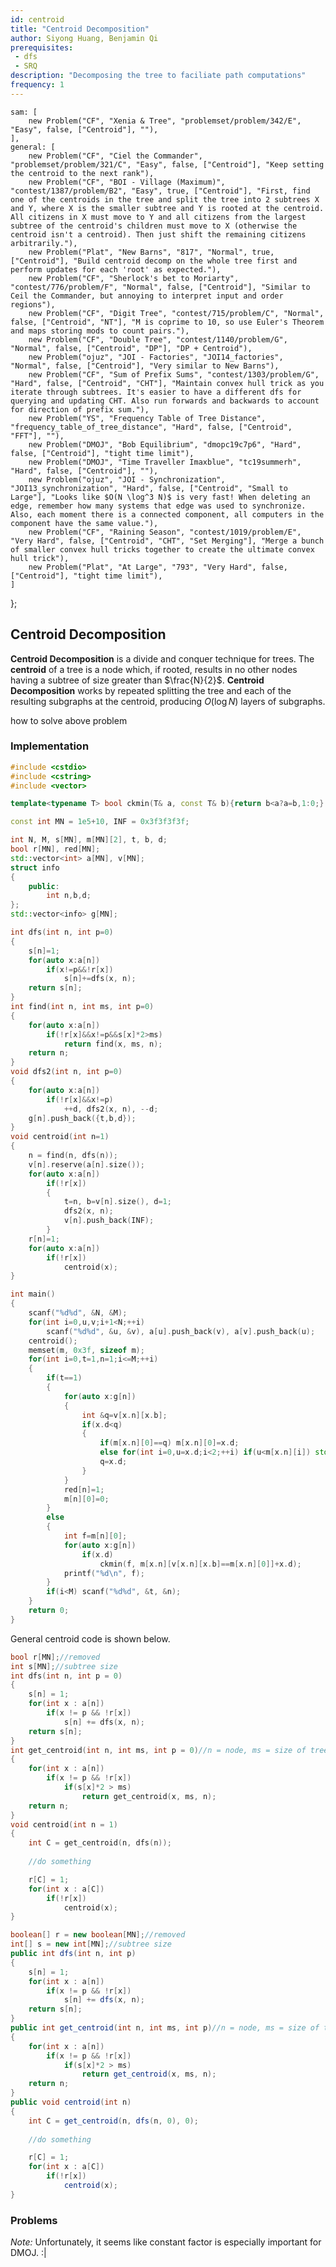 ```yaml
---
id: centroid
title: "Centroid Decomposition"
author: Siyong Huang, Benjamin Qi
prerequisites: 
 - dfs
 - SRQ
description: "Decomposing the tree to faciliate path computations"
frequency: 1
---
```


<!--

TODO:
 - Add more resources

-->


    sam: [
        new Problem("CF", "Xenia & Tree", "problemset/problem/342/E", "Easy", false, ["Centroid"], ""),
    ],
    general: [
        new Problem("CF", "Ciel the Commander", "problemset/problem/321/C", "Easy", false, ["Centroid"], "Keep setting the centroid to the next rank"),
        new Problem("CF", "BOI - Village (Maximum)", "contest/1387/problem/B2", "Easy", true, ["Centroid"], "First, find one of the centroids in the tree and split the tree into 2 subtrees X and Y, where X is the smaller subtree and Y is rooted at the centroid. All citizens in X must move to Y and all citizens from the largest subtree of the centroid's children must move to X (otherwise the centroid isn't a centroid). Then just shift the remaining citizens arbitrarily."),
        new Problem("Plat", "New Barns", "817", "Normal", true, ["Centroid"], "Build centroid decomp on the whole tree first and perform updates for each 'root' as expected."),
        new Problem("CF", "Sherlock's bet to Moriarty", "contest/776/problem/F", "Normal", false, ["Centroid"], "Similar to Ceil the Commander, but annoying to interpret input and order regions"),
        new Problem("CF", "Digit Tree", "contest/715/problem/C", "Normal", false, ["Centroid", "NT"], "M is coprime to 10, so use Euler's Theorem and maps storing mods to count pairs."),
        new Problem("CF", "Double Tree", "contest/1140/problem/G", "Normal", false, ["Centroid", "DP"], "DP + Centroid"),
        new Problem("ojuz", "JOI - Factories", "JOI14_factories", "Normal", false, ["Centroid"], "Very similar to New Barns"),
        new Problem("CF", "Sum of Prefix Sums", "contest/1303/problem/G", "Hard", false, ["Centroid", "CHT"], "Maintain convex hull trick as you iterate through subtrees. It's easier to have a different dfs for querying and updating CHT. Also run forwards and backwards to account for direction of prefix sum."),
        new Problem("YS", "Frequency Table of Tree Distance", "frequency_table_of_tree_distance", "Hard", false, ["Centroid", "FFT"], ""),
        new Problem("DMOJ", "Bob Equilibrium", "dmopc19c7p6", "Hard", false, ["Centroid"], "tight time limit"),
        new Problem("DMOJ", "Time Traveller Imaxblue", "tc19summerh", "Hard", false, ["Centroid"], ""),
        new Problem("ojuz", "JOI - Synchronization", "JOI13_synchronization", "Hard", false, ["Centroid", "Small to Large"], "Looks like $O(N \log^3 N)$ is very fast! When deleting an edge, remember how many systems that edge was used to synchronize. Also, each moment there is a connected component, all computers in the component have the same value."),
        new Problem("CF", "Raining Season", "contest/1019/problem/E", "Very Hard", false, ["Centroid", "CHT", "Set Merging"], "Merge a bunch of smaller convex hull tricks together to create the ultimate convex hull trick"),
        new Problem("Plat", "At Large", "793", "Very Hard", false, ["Centroid"], "tight time limit"),
    ]
};

## Centroid Decomposition

<Problems problems={problems.sam} />

**Centroid Decomposition** is a divide and conquer technique for trees.
The **centroid** of a tree is a node which, if rooted, results in no other nodes having a subtree of size greater than $\frac{N}{2}$.
**Centroid Decomposition** works by repeated splitting the tree and each of the resulting subgraphs at the centroid, producing $O(\log N)$ layers of subgraphs.

<Resources>
  <Resource source="Carpanese" title="Illustrated Intro to Centroid Decomposition" url="https://medium.com/carpanese/an-illustrated-introduction-to-centroid-decomposition-8c1989d53308" starred>how to solve above problem</Resource>
  <Resource source="GFG" title="Centroid Decomposition of Tree" url="centroid-decomposition-of-tree"></Resource>
</Resources>

### Implementation

<Spoiler title="Solution to Xenia & Tree">

```cpp
#include <cstdio>
#include <cstring>
#include <vector>

template<typename T> bool ckmin(T& a, const T& b){return b<a?a=b,1:0;}

const int MN = 1e5+10, INF = 0x3f3f3f3f;

int N, M, s[MN], m[MN][2], t, b, d;
bool r[MN], red[MN];
std::vector<int> a[MN], v[MN];
struct info
{
	public:
		int n,b,d;
};
std::vector<info> g[MN];

int dfs(int n, int p=0)
{
	s[n]=1;
	for(auto x:a[n])
		if(x!=p&&!r[x])
			s[n]+=dfs(x, n);
	return s[n];
}
int find(int n, int ms, int p=0)
{
	for(auto x:a[n])
		if(!r[x]&&x!=p&&s[x]*2>ms)
			return find(x, ms, n);
	return n;
}
void dfs2(int n, int p=0)
{
	for(auto x:a[n])
		if(!r[x]&&x!=p)
			++d, dfs2(x, n), --d;
	g[n].push_back({t,b,d});
}
void centroid(int n=1)
{
	n = find(n, dfs(n));
	v[n].reserve(a[n].size());
	for(auto x:a[n])
		if(!r[x])
		{
			t=n, b=v[n].size(), d=1;
			dfs2(x, n);
			v[n].push_back(INF);
		}
	r[n]=1;
	for(auto x:a[n])
		if(!r[x])
			centroid(x);
}

int main()
{
	scanf("%d%d", &N, &M);
	for(int i=0,u,v;i+1<N;++i)
		scanf("%d%d", &u, &v), a[u].push_back(v), a[v].push_back(u);
	centroid();
	memset(m, 0x3f, sizeof m);
	for(int i=0,t=1,n=1;i<=M;++i)
	{
		if(t==1)
		{
			for(auto x:g[n])
			{
				int &q=v[x.n][x.b];
				if(x.d<q)
				{
					if(m[x.n][0]==q) m[x.n][0]=x.d;
					else for(int i=0,u=x.d;i<2;++i) if(u<m[x.n][i]) std::swap(u, m[x.n][i]);
					q=x.d;
				}
			}
			red[n]=1;
			m[n][0]=0;
		}
		else
		{
			int f=m[n][0];
			for(auto x:g[n])
				if(x.d)
					ckmin(f, m[x.n][v[x.n][x.b]==m[x.n][0]]+x.d);
			printf("%d\n", f);
		}
		if(i<M) scanf("%d%d", &t, &n);
	}
	return 0;
}
```

</Spoiler>

General centroid code is shown below.

<LanguageSection>

<CPPSection>

<!-- pulled from https://codeforces.com/contest/1303/submission/76216413, which I think is my most recent centroid problem -->

```cpp
bool r[MN];//removed
int s[MN];//subtree size
int dfs(int n, int p = 0)
{
	s[n] = 1;
	for(int x : a[n])
		if(x != p && !r[x])
			s[n] += dfs(x, n);
	return s[n];
}
int get_centroid(int n, int ms, int p = 0)//n = node, ms = size of tree, p = parent
{
	for(int x : a[n])
		if(x != p && !r[x])
			if(s[x]*2 > ms)
				return get_centroid(x, ms, n);
	return n;
}
void centroid(int n = 1)
{
	int C = get_centroid(n, dfs(n));
 
	//do something

	r[C] = 1;
	for(int x : a[C])
		if(!r[x])
			centroid(x);
}
```

</CPPSection>

<JavaSection>

<!-- Modified from above. I can't guarauntee it compiles and functions as expected -->

```java
boolean[] r = new boolean[MN];//removed
int[] s = new int[MN];//subtree size
public int dfs(int n, int p)
{
	s[n] = 1;
	for(int x : a[n])
		if(x != p && !r[x])
			s[n] += dfs(x, n);
	return s[n];
}
public int get_centroid(int n, int ms, int p)//n = node, ms = size of tree, p = parent
{
	for(int x : a[n])
		if(x != p && !r[x])
			if(s[x]*2 > ms)
				return get_centroid(x, ms, n);
	return n;
}
public void centroid(int n)
{
	int C = get_centroid(n, dfs(n, 0), 0);
 
	//do something

	r[C] = 1;
	for(int x : a[C])
		if(!r[x])
			centroid(x);
}
```

</JavaSection>

</LanguageSection>

### Problems

*Note:* Unfortunately, it seems like constant factor is especially important for DMOJ. :|

<Problems problems={problems.general} />
